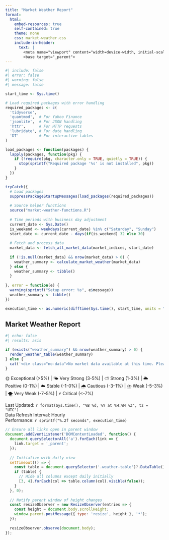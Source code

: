 ---
title: "Market Weather Report"
format: 
  html:
    embed-resources: true
    self-contained: true
    theme: none
    css: market-weather.css
    include-in-header:
      text: |
        <meta name="viewport" content="width=device-width, initial-scale=1.0">
        <base target="_parent">
---

```{r setup}
#| include: false
#| error: false
#| warning: false
#| message: false

start_time <- Sys.time()

# Load required packages with error handling
required_packages <- c(
  'tidyverse', 
  'quantmod',  # For Yahoo Finance
  'jsonlite',  # For JSON handling
  'httr',      # For HTTP requests
  'lubridate', # For date handling
  'DT'         # For interactive tables
)

load_packages <- function(packages) {
  lapply(packages, function(pkg) {
    if (!require(pkg, character.only = TRUE, quietly = TRUE)) {
      stop(sprintf("Required package '%s' is not installed", pkg))
    }
  })
}

tryCatch({
  # Load packages
  suppressPackageStartupMessages(load_packages(required_packages))
  
  # Source helper functions
  source("market-weather-functions.R")
  
  # Time periods with business day adjustment
  current_date <- Sys.Date()
  is_weekend <- weekdays(current_date) %in% c("Saturday", "Sunday")
  start_date <- current_date - days(if(is_weekend) 32 else 30)
  
  # Fetch and process data
  market_data <- fetch_all_market_data(market_indices, start_date)
  
  if (!is.null(market_data) && nrow(market_data) > 0) {
    weather_summary <- calculate_market_weather(market_data)
  } else {
    weather_summary <- tibble()
  }
  
}, error = function(e) {
  warning(sprintf("Setup error: %s", e$message))
  weather_summary <- tibble()
})

execution_time <- as.numeric(difftime(Sys.time(), start_time, units = "secs"))
```

:::{.market-weather-widget}
# Market Weather Report

```{r weather-table}
#| echo: false
#| results: asis

if (exists("weather_summary") && nrow(weather_summary) > 0) {
  render_weather_table(weather_summary)
} else {
  cat('<div class="no-data">No market data available at this time. Please try again later.</div>')
}
```

::: {.legend-container}
🌞 Exceptional (>5%) | 🌤️ Very Strong (3-5%) | ⛅ Strong (1-3%) | 🌥️ Positive (0-1%) | 
☁️ Stable (-1-0%) | 🌧️ Cautious (-3--1%) | ⛈️ Weak (-5--3%) | 🌪️ Very Weak (-7--5%) | ⚡ Critical (<-7%)
:::

::: {.widget-footer}
Last Updated: `r format(Sys.time(), "%B %d, %Y at %H:%M %Z", tz = "UTC")`  
Data Refresh Interval: Hourly  
Performance: `r sprintf("%.2f seconds", execution_time)`
:::
:::

```{js}
// Ensure all links open in parent window
document.addEventListener('DOMContentLoaded', function() {
  document.querySelectorAll('a').forEach(link => {
    link.target = '_parent';
  });
  
  // Initialize with daily view
  setTimeout(() => {
    const table = document.querySelector('.weather-table')?.DataTable();
    if (table) {
      // Hide all columns except daily initially
      [3, 4].forEach(col => table.column(col).visible(false));
    }
  }, 0);
  
  // Notify parent window of height changes
  const resizeObserver = new ResizeObserver(entries => {
    const height = document.body.scrollHeight;
    window.parent.postMessage({ type: 'resize', height }, '*');
  });
  
  resizeObserver.observe(document.body);
});
```
